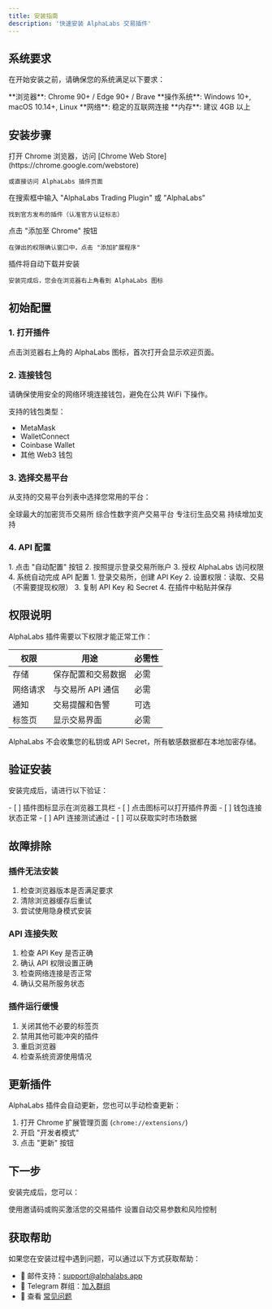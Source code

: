 ```yaml
---
title: 安装指南
description: '快速安装 AlphaLabs 交易插件'
---
```


## 系统要求

在开始安装之前，请确保您的系统满足以下要求：

<Info>
  **浏览器**: Chrome 90+ / Edge 90+ / Brave  
  **操作系统**: Windows 10+, macOS 10.14+, Linux  
  **网络**: 稳定的互联网连接  
  **内存**: 建议 4GB 以上
</Info>

## 安装步骤

<Steps>
  <Step title="访问 Chrome Web Store">
    打开 Chrome 浏览器，访问 [Chrome Web Store](https://chrome.google.com/webstore) 
    
    或直接访问 AlphaLabs 插件页面
  </Step>
  
  <Step title="搜索 AlphaLabs">
    在搜索框中输入 "AlphaLabs Trading Plugin" 或 "AlphaLabs"
    
    找到官方发布的插件（认准官方认证标志）
  </Step>
  
  <Step title="添加至 Chrome">
    点击 "添加至 Chrome" 按钮
    
    在弹出的权限确认窗口中，点击 "添加扩展程序"
  </Step>
  
  <Step title="等待安装完成">
    插件将自动下载并安装
    
    安装完成后，您会在浏览器右上角看到 AlphaLabs 图标
  </Step>
</Steps>

## 初始配置

### 1. 打开插件

点击浏览器右上角的 AlphaLabs 图标，首次打开会显示欢迎页面。

### 2. 连接钱包

<Warning>
  请确保使用安全的网络环境连接钱包，避免在公共 WiFi 下操作。
</Warning>

支持的钱包类型：
- MetaMask
- WalletConnect
- Coinbase Wallet
- 其他 Web3 钱包

### 3. 选择交易平台

从支持的交易平台列表中选择您常用的平台：

<CardGroup cols={2}>
  <Card title="Binance" icon="b">
    全球最大的加密货币交易所
  </Card>
  <Card title="OKX" icon="circle">
    综合性数字资产交易平台
  </Card>
  <Card title="Bybit" icon="arrow-trend-up">
    专注衍生品交易
  </Card>
  <Card title="更多平台" icon="plus">
    持续增加支持
  </Card>
</CardGroup>

### 4. API 配置

<Tabs>
  <Tab title="自动配置">
    1. 点击 "自动配置" 按钮
    2. 按照提示登录交易所账户
    3. 授权 AlphaLabs 访问权限
    4. 系统自动完成 API 配置
  </Tab>
  <Tab title="手动配置">
    1. 登录交易所，创建 API Key
    2. 设置权限：读取、交易（不需要提现权限）
    3. 复制 API Key 和 Secret
    4. 在插件中粘贴并保存
  </Tab>
</Tabs>

## 权限说明

AlphaLabs 插件需要以下权限才能正常工作：

| 权限 | 用途 | 必需性 |
|------|------|--------|
| 存储 | 保存配置和交易数据 | 必需 |
| 网络请求 | 与交易所 API 通信 | 必需 |
| 通知 | 交易提醒和告警 | 可选 |
| 标签页 | 显示交易界面 | 必需 |

<Note>
  AlphaLabs 不会收集您的私钥或 API Secret，所有敏感数据都在本地加密存储。
</Note>

## 验证安装

安装完成后，请进行以下验证：

<Checklist>
  - [ ] 插件图标显示在浏览器工具栏
  - [ ] 点击图标可以打开插件界面
  - [ ] 钱包连接状态正常
  - [ ] API 连接测试通过
  - [ ] 可以获取实时市场数据
</Checklist>

## 故障排除

### 插件无法安装

1. 检查浏览器版本是否满足要求
2. 清除浏览器缓存后重试
3. 尝试使用隐身模式安装

### API 连接失败

1. 检查 API Key 是否正确
2. 确认 API 权限设置正确
3. 检查网络连接是否正常
4. 确认交易所服务状态

### 插件运行缓慢

1. 关闭其他不必要的标签页
2. 禁用其他可能冲突的插件
3. 重启浏览器
4. 检查系统资源使用情况

## 更新插件

AlphaLabs 插件会自动更新，您也可以手动检查更新：

1. 打开 Chrome 扩展管理页面 (`chrome://extensions/`)
2. 开启 "开发者模式"
3. 点击 "更新" 按钮

## 下一步

安装完成后，您可以：

<CardGroup cols={2}>
  <Card title="激活产品" icon="key" href="/getting-started/activation">
    使用邀请码或购买激活您的交易插件
  </Card>
  <Card title="配置策略" icon="gears" href="/features/auto-trading">
    设置自动交易参数和风险控制
  </Card>
</CardGroup>

## 获取帮助

如果您在安装过程中遇到问题，可以通过以下方式获取帮助：

- 📧 邮件支持：support@alphalabs.app
- 💬 Telegram 群组：[加入群组](https://t.me/+ojol7w-JEVNmZjY1)
- 📖 查看 [常见问题](/faq)